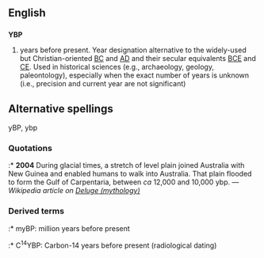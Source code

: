 ==English==
==={{initialism}}===
'''YBP'''

# years before present. Year designation alternative to the widely-used but Christian-oriented [[BC]] and [[AD]] and their secular equivalents [[BCE]] and [[CE]]. Used in historical sciences (e.g., archaeology, geology, paleontology), especially when the exact number of years is unknown (i.e., precision and current year are not significant)


==Alternative spellings==
yBP, ybp

===Quotations===
:* '''2004''' During glacial times, a stretch of level plain joined Australia with New Guinea and enabled humans to walk into Australia. That plain flooded to form the Gulf of Carpentaria, between ''ca'' 12,000 and 10,000 ybp. &mdash; ''Wikipedia article on [[wikipedia:Deluge_(mythology)|Deluge (mythology)]]''

===Derived terms===
:* myBP: million years before present
:* C<sup>14</sup>YBP: Carbon-14 years before present (radiological dating)